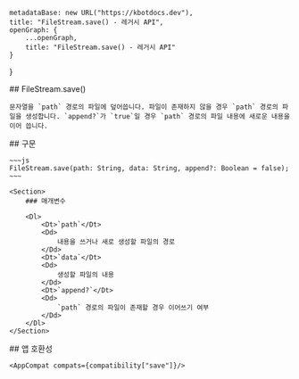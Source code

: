
    metadataBase: new URL("https://kbotdocs.dev"),
    title: "FileStream.save() - 레거시 API",
    openGraph: {
        ...openGraph,
        title: "FileStream.save() - 레거시 API"
    }
}

<Section>
    ## FileStream.save()

    문자열을 `path` 경로의 파일에 덮어씁니다. 파일이 존재하지 않을 경우 `path` 경로의 파일을 생성합니다. `append?`가 `true`일 경우 `path` 경로의 파일 내용에 새로운 내용을 이어 씁니다.
</Section>
<Section>
    ## 구문

    ~~~js
    FileStream.save(path: String, data: String, append?: Boolean = false);
    ~~~

    <Section>
        ### 매개변수

        <Dl>
            <Dt>`path`</Dt>
            <Dd>
                내용을 쓰거나 새로 생성할 파일의 경로
            </Dd>
            <Dt>`data`</Dt>
            <Dd>
                생성할 파일의 내용
            </Dd>
            <Dt>`append?`</Dt>
            <Dd>
                `path` 경로의 파일이 존재할 경우 이어쓰기 여부
            </Dd>
        </Dl>
    </Section>
</Section>
<Section>
    ## 앱 호환성

    <AppCompat compats={compatibility["save"]}/>
</Section>